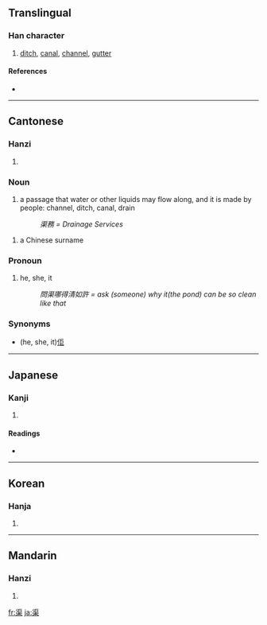 ==Translingual==

===Han character===
{{Han char|rn=85|rad=水|as=09|sn=12|four=3190<sub>4</sub>|canj=水尸木 (ESD)}}

# [[ditch]], [[canal]], [[channel]], [[gutter]]

====References====
* {{Han ref|kx=0633.480|dkj=17764|dj=1040.070|hdz=31645.040|uh=6E20|ud=28192|bh=B4EB|bd=46315}}

----

==Cantonese==

===Hanzi===
{{yue-hanzi|jyut=|y=keui4}}

# {{defn|Cantonese}}

===Noun===

# a passage that water or other liquids may flow along, and it is made by people: channel, ditch, canal, drain
#: ''渠務 = Drainage Services''

# a Chinese surname

===Pronoun===

# he, she, it
#: ''問渠哪得清如許 = ask (someone) why it(the pond) can be so clean like that''

===Synonyms===

* (he, she, it)[[佢]]

----

==Japanese==

===Kanji===
{{ja-kanji|grade=|rs=水09}}

# {{defn|Japanese}}

====Readings====
* {{ja-readings|on=[[きょ]] (kyo)|kun=[[みぞ]] (mizo), [[かれ]] (kare), [[なんぞ]] (nanzo)}}

----

==Korean==

===Hanja===
{{ko-hanja|hangeul=거|eumhun=|rv=geo|mr=kŏ|y=ke}}

# {{defn|Korean}}

----

==Mandarin==

===Hanzi===
{{cmn-hanzi|pin=[[qú]] ([[qu2]])|wg=ch'ü<sup>2</sup>}}

# {{defn|Mandarin}}

[[fr:渠]]
[[ja:渠]]